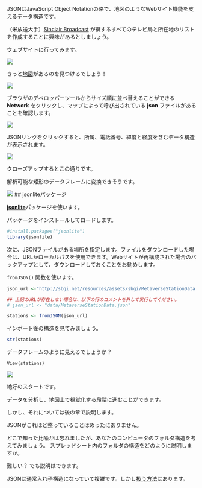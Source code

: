 JSONはJavaScript Object Notationの略で、地図のようなWebサイト機能を支えるデータ構造です。

（米放送大手）[Sinclair Broadcast](http://sbgi.net/) が擁するすべてのテレビ局と所在地のリストを作成することに興味があるとしましょう。

ウェブサイトに行ってみます。

![](/importing_exporting/json/images/sinclair1.png)

 きっと[地図](http://sbgi.net/tv-stations/)があるのを見つけるでしょう！

![](/importing_exporting/json/images/sinclair2.png)

ブラウザのデベロッパーツールからサイズ順に並べ替えることができる **Network** をクリックし、マップによって呼び出されている **json** ファイルがあることを確認します。

![](/importing_exporting/json/images/sinclair3.png)

JSONリンクをクリックすると、所属、電話番号、緯度と経度を含むデータ構造が表示されます。

![](/importing_exporting/json/images/sinclair4.png)

クローズアップするとこの通りです。

解析可能な矩形のデータフレームに変換できそうです。

![](/importing_exporting/json/images/sinclair5.png)
## jsonliteパッケージ

 [**jsonlite** ](https://cran.r-project.org/web/packages/jsonlite/vignettes/json-aaquickstart.html)パッケージを使います。

パッケージをインストールしてロードします。

```r
#install.packages("jsonlite")
library(jsonlite)
```

次に、JSONファイルがある場所を指定します。ファイルをダウンロードした場合は、URLかローカルパスを使用できます。Webサイトが再構成された場合のバックアップとして、ダウンロードしておくことをお勧めします。

`fromJSON()` 関数を使います。

```r
json_url <-"http://sbgi.net/resources/assets/sbgi/MetaverseStationData.json"

## 上記のURLが存在しない場合は、以下の行のコメントを外して実行してください。
# json_url <- "data/MetaverseStationData.json"

stations <- fromJSON(json_url)
```

インポート後の構造を見てみましょう。

```r
str(stations)
```

データフレームのように見えるでしょうか？

```
View(stations)
```

![](/importing_exporting/json/images/json_example.png)

絶好のスタートです。

データを分析し、地図上で視覚化する段階に進むことができます。

しかし、それについては後の章で説明します。

JSONがこれほど整っていることはめったにありません。

どこで知った比喩かは忘れましたが、あなたのコンピュータのフォルダ構造を考えてみましょう。
スプレッドシート内のフォルダの構造をどのように説明しますか。

難しい？ でも説明はできます。

JSONは通常入れ子構造になっていて複雑です。しかし[扱う方法](https://blog.exploratory.io/working-with-json-data-in-very-simple-way-ad7ebcc0bb89)はあります。
